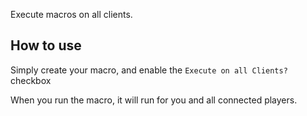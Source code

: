 Execute macros on all clients.

## How to use

Simply create your macro, and enable the `Execute on all Clients?`
checkbox

When you run the macro, it will run for you and all connected players.
